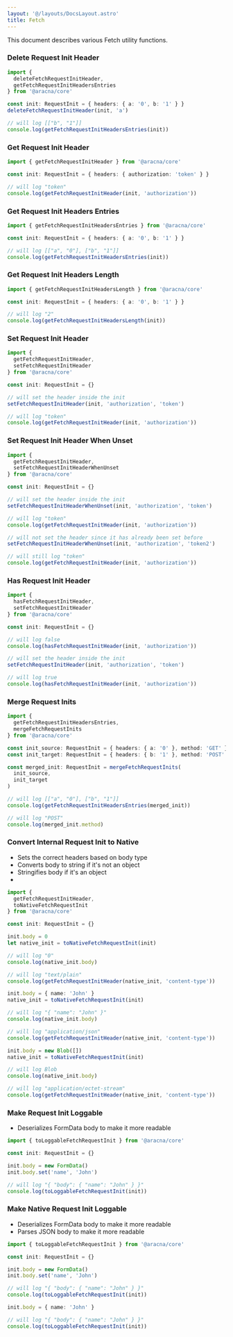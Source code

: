 ```yaml
---
layout: '@/layouts/DocsLayout.astro'
title: Fetch
---
```


This document describes various Fetch utility functions.

### Delete Request Init Header

```ts
import {
  deleteFetchRequestInitHeader,
  getFetchRequestInitHeadersEntries
} from '@aracna/core'

const init: RequestInit = { headers: { a: '0', b: '1' } }
deleteFetchRequestInitHeader(init, 'a')

// will log [["b", "1"]]
console.log(getFetchRequestInitHeadersEntries(init))
```

### Get Request Init Header

```ts
import { getFetchRequestInitHeader } from '@aracna/core'

const init: RequestInit = { headers: { authorization: 'token' } }

// will log "token"
console.log(getFetchRequestInitHeader(init, 'authorization'))
```

### Get Request Init Headers Entries

```ts
import { getFetchRequestInitHeadersEntries } from '@aracna/core'

const init: RequestInit = { headers: { a: '0', b: '1' } }

// will log [["a", "0"], ["b", "1"]]
console.log(getFetchRequestInitHeadersEntries(init))
```

### Get Request Init Headers Length

```ts
import { getFetchRequestInitHeadersLength } from '@aracna/core'

const init: RequestInit = { headers: { a: '0', b: '1' } }

// will log "2"
console.log(getFetchRequestInitHeadersLength(init))
```

### Set Request Init Header

```ts
import {
  getFetchRequestInitHeader,
  setFetchRequestInitHeader
} from '@aracna/core'

const init: RequestInit = {}

// will set the header inside the init
setFetchRequestInitHeader(init, 'authorization', 'token')

// will log "token"
console.log(getFetchRequestInitHeader(init, 'authorization'))
```

### Set Request Init Header When Unset

```ts
import {
  getFetchRequestInitHeader,
  setFetchRequestInitHeaderWhenUnset
} from '@aracna/core'

const init: RequestInit = {}

// will set the header inside the init
setFetchRequestInitHeaderWhenUnset(init, 'authorization', 'token')

// will log "token"
console.log(getFetchRequestInitHeader(init, 'authorization'))

// will not set the header since it has already been set before
setFetchRequestInitHeaderWhenUnset(init, 'authorization', 'token2')

// will still log "token"
console.log(getFetchRequestInitHeader(init, 'authorization'))
```

### Has Request Init Header

```ts
import {
  hasFetchRequestInitHeader,
  setFetchRequestInitHeader
} from '@aracna/core'

const init: RequestInit = {}

// will log false
console.log(hasFetchRequestInitHeader(init, 'authorization'))

// will set the header inside the init
setFetchRequestInitHeader(init, 'authorization', 'token')

// will log true
console.log(hasFetchRequestInitHeader(init, 'authorization'))
```

### Merge Request Inits

```ts
import {
  getFetchRequestInitHeadersEntries,
  mergeFetchRequestInits
} from '@aracna/core'

const init_source: RequestInit = { headers: { a: '0' }, method: 'GET' }
const init_target: RequestInit = { headers: { b: '1' }, method: 'POST' }

const merged_init: RequestInit = mergeFetchRequestInits(
  init_source,
  init_target
)

// will log [["a", "0"], ["b", "1"]]
console.log(getFetchRequestInitHeadersEntries(merged_init))

// will log "POST"
console.log(merged_init.method)
```

### Convert Internal Request Init to Native

- Sets the correct headers based on body type
- Converts body to string if it's not an object
- Stringifies body if it's an object
-

```ts
import {
  getFetchRequestInitHeader,
  toNativeFetchRequestInit
} from '@aracna/core'

const init: RequestInit = {}

init.body = 0
let native_init = toNativeFetchRequestInit(init)

// will log "0"
console.log(native_init.body)

// will log "text/plain"
console.log(getFetchRequestInitHeader(native_init, 'content-type'))

init.body = { name: 'John' }
native_init = toNativeFetchRequestInit(init)

// will log "{ "name": "John" }"
console.log(native_init.body)

// will log "application/json"
console.log(getFetchRequestInitHeader(native_init, 'content-type'))

init.body = new Blob([])
native_init = toNativeFetchRequestInit(init)

// will log Blob
console.log(native_init.body)

// will log "application/octet-stream"
console.log(getFetchRequestInitHeader(native_init, 'content-type'))
```

### Make Request Init Loggable

- Deserializes FormData body to make it more readable

```ts
import { toLoggableFetchRequestInit } from '@aracna/core'

const init: RequestInit = {}

init.body = new FormData()
init.body.set('name', 'John')

// will log "{ "body": { "name": "John" } }"
console.log(toLoggableFetchRequestInit(init))
```

### Make Native Request Init Loggable

- Deserializes FormData body to make it more readable
- Parses JSON body to make it more readable

```ts
import { toLoggableFetchRequestInit } from '@aracna/core'

const init: RequestInit = {}

init.body = new FormData()
init.body.set('name', 'John')

// will log "{ "body": { "name": "John" } }"
console.log(toLoggableFetchRequestInit(init))

init.body = { name: 'John' }

// will log "{ "body": { "name": "John" } }"
console.log(toLoggableFetchRequestInit(init))
```
